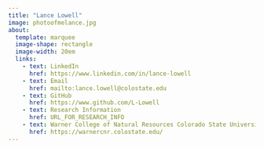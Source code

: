 ```yaml
---
title: "Lance Lowell"
image: photoofmelance.jpg 
about: 
  template: marquee
  image-shape: rectangle
  image-width: 20em
  links: 
    - text: LinkedIn
      href: https://www.linkedin.com/in/lance-lowell
    - text: Email
      href: mailto:lance.lowell@colostate.edu
    - text: GitHub
      href: https://www.github.com/L-Lowell
    - text: Research Information
      href: URL_FOR_RESEARCH_INFO
    - text: Warner College of Natural Resources Colorado State University
      href: https://warnercnr.colostate.edu/
---
```

